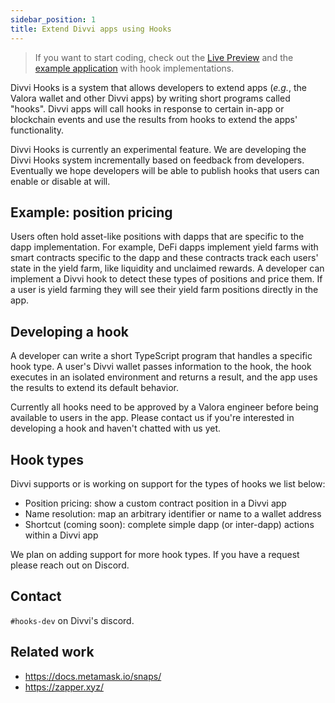 ```yaml
---
sidebar_position: 1
title: Extend Divvi apps using Hooks
---
```

> If you want to start coding, check out the [Live
> Preview](./live-preview) and the [example application](https://github.com/divvi-xyz/hooks/blob/master/src/apps/example)
> with hook implementations.

Divvi Hooks is a system that allows developers to extend apps (_e.g._, the Valora wallet and other Divvi apps) by
writing short programs called "hooks". Divvi apps will call hooks in
response to certain in-app or blockchain events and use the results
from hooks to extend the apps' functionality.

Divvi Hooks is currently an experimental feature. We are
developing the Divvi Hooks system incrementally based on feedback
from developers. Eventually we hope developers will be able to publish
hooks that users can enable or disable at will.

## Example: position pricing

Users often hold asset-like positions with dapps that are specific to
the dapp implementation. For example, DeFi dapps
implement yield farms with smart contracts specific to the dapp and
these contracts track each users' state in the yield farm, like
liquidity and unclaimed rewards. A developer can implement a Divvi
hook to detect these types of positions and price them. If a user is
yield farming they will see their yield farm positions directly in
the app.

## Developing a hook

A developer can write a short TypeScript program that handles a
specific hook type. A user's Divvi wallet passes information to the
hook, the hook executes in an isolated environment and returns a
result, and the app uses the results to extend its default behavior.

Currently all hooks need to be approved by a Valora engineer before
being available to users in the app. Please contact us if
you're interested in developing a hook and haven't chatted with us
yet.

## Hook types

Divvi supports or is working on support for the types of hooks we
list below:

- Position pricing: show a custom contract position in a Divvi app
- Name resolution: map an arbitrary identifier or name to a wallet address
- Shortcut (coming soon): complete simple dapp (or inter-dapp) actions
  within a Divvi app

We plan on adding support for more hook types. If you have a request
please reach out on Discord.

## Contact

`#hooks-dev` on Divvi's discord.

## Related work

- https://docs.metamask.io/snaps/
- https://zapper.xyz/



<EditPage editUrl="https://github.com/divvi-xyz/hooks/edit/main/docs/index.md" lastModified="2025-02-19T14:27:25.000Z" />